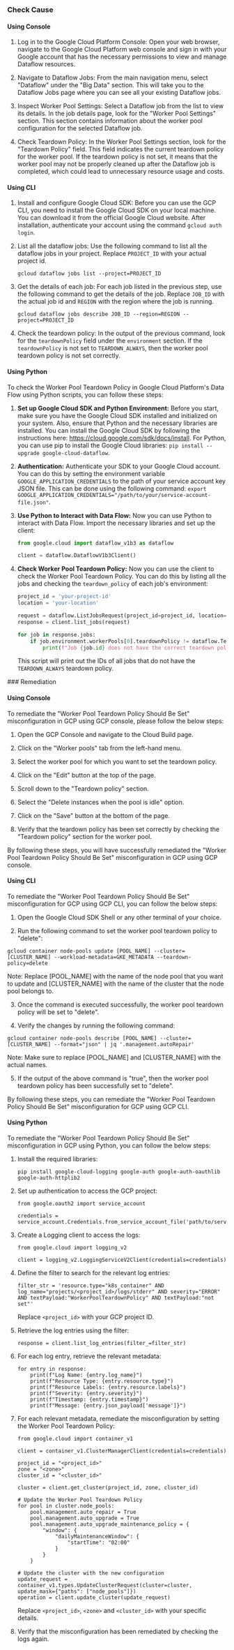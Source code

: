 

<Tabs><Tab title='Cause'>
### Check Cause

#### Using Console

1. Log in to the Google Cloud Platform Console: Open your web browser, navigate to the Google Cloud Platform web console and sign in with your Google account that has the necessary permissions to view and manage Dataflow resources.

2. Navigate to Dataflow Jobs: From the main navigation menu, select "Dataflow" under the "Big Data" section. This will take you to the Dataflow Jobs page where you can see all your existing Dataflow jobs.

3. Inspect Worker Pool Settings: Select a Dataflow job from the list to view its details. In the job details page, look for the "Worker Pool Settings" section. This section contains information about the worker pool configuration for the selected Dataflow job.

4. Check Teardown Policy: In the Worker Pool Settings section, look for the "Teardown Policy" field. This field indicates the current teardown policy for the worker pool. If the teardown policy is not set, it means that the worker pool may not be properly cleaned up after the Dataflow job is completed, which could lead to unnecessary resource usage and costs.

#### Using CLI

1. Install and configure Google Cloud SDK: Before you can use the GCP CLI, you need to install the Google Cloud SDK on your local machine. You can download it from the official Google Cloud website. After installation, authenticate your account using the command `gcloud auth login`.

2. List all the dataflow jobs: Use the following command to list all the dataflow jobs in your project. Replace `PROJECT_ID` with your actual project id.

   ```
   gcloud dataflow jobs list --project=PROJECT_ID
   ```

3. Get the details of each job: For each job listed in the previous step, use the following command to get the details of the job. Replace `JOB_ID` with the actual job id and `REGION` with the region where the job is running.

   ```
   gcloud dataflow jobs describe JOB_ID --region=REGION --project=PROJECT_ID
   ```

4. Check the teardown policy: In the output of the previous command, look for the `teardownPolicy` field under the `environment` section. If the `teardownPolicy` is not set to `TEARDOWN_ALWAYS`, then the worker pool teardown policy is not set correctly.

#### Using Python

To check the Worker Pool Teardown Policy in Google Cloud Platform's Data Flow using Python scripts, you can follow these steps:

1. **Set up Google Cloud SDK and Python Environment:**
   Before you start, make sure you have the Google Cloud SDK installed and initialized on your system. Also, ensure that Python and the necessary libraries are installed. You can install the Google Cloud SDK by following the instructions here: https://cloud.google.com/sdk/docs/install. For Python, you can use pip to install the Google Cloud libraries: `pip install --upgrade google-cloud-dataflow`.

2. **Authentication:**
   Authenticate your SDK to your Google Cloud account. You can do this by setting the environment variable `GOOGLE_APPLICATION_CREDENTIALS` to the path of your service account key JSON file. This can be done using the following command: `export GOOGLE_APPLICATION_CREDENTIALS="/path/to/your/service-account-file.json"`.

3. **Use Python to Interact with Data Flow:**
   Now you can use Python to interact with Data Flow. Import the necessary libraries and set up the client:

   ```python
   from google.cloud import dataflow_v1b3 as dataflow

   client = dataflow.DataflowV1b3Client()
   ```

4. **Check Worker Pool Teardown Policy:**
   Now you can use the client to check the Worker Pool Teardown Policy. You can do this by listing all the jobs and checking the `teardown_policy` of each job's environment:

   ```python
   project_id = 'your-project-id'
   location = 'your-location'

   request = dataflow.ListJobsRequest(project_id=project_id, location=location)
   response = client.list_jobs(request)

   for job in response.jobs:
       if job.environment.workerPools[0].teardownPolicy != dataflow.TeardownPolicy.TEARDOWN_ALWAYS:
           print(f"Job {job.id} does not have the correct teardown policy.")
   ```

   This script will print out the IDs of all jobs that do not have the `TEARDOWN_ALWAYS` teardown policy.

</Tab>

<Tab title='Remediation'>
### Remediation

#### Using Console

To remediate the "Worker Pool Teardown Policy Should Be Set" misconfiguration in GCP using GCP console, please follow the below steps:

1. Open the GCP Console and navigate to the Cloud Build page.

2. Click on the "Worker pools" tab from the left-hand menu.

3. Select the worker pool for which you want to set the teardown policy.

4. Click on the "Edit" button at the top of the page.

5. Scroll down to the "Teardown policy" section.

6. Select the "Delete instances when the pool is idle" option.

7. Click on the "Save" button at the bottom of the page.

8. Verify that the teardown policy has been set correctly by checking the "Teardown policy" section for the worker pool.

By following these steps, you will have successfully remediated the "Worker Pool Teardown Policy Should Be Set" misconfiguration in GCP using GCP console.

#### Using CLI

To remediate the "Worker Pool Teardown Policy Should Be Set" misconfiguration for GCP using GCP CLI, you can follow the below steps:

1. Open the Google Cloud SDK Shell or any other terminal of your choice.

2. Run the following command to set the worker pool teardown policy to "delete":

```
gcloud container node-pools update [POOL_NAME] --cluster=[CLUSTER_NAME] --workload-metadata=GKE_METADATA --teardown-policy=delete
```

Note: Replace [POOL_NAME] with the name of the node pool that you want to update and [CLUSTER_NAME] with the name of the cluster that the node pool belongs to.

3. Once the command is executed successfully, the worker pool teardown policy will be set to "delete".

4. Verify the changes by running the following command:

```
gcloud container node-pools describe [POOL_NAME] --cluster=[CLUSTER_NAME] --format="json" | jq '.management.autoRepair' 
```

Note: Make sure to replace [POOL_NAME] and [CLUSTER_NAME] with the actual names.

5. If the output of the above command is "true", then the worker pool teardown policy has been successfully set to "delete".

By following these steps, you can remediate the "Worker Pool Teardown Policy Should Be Set" misconfiguration for GCP using GCP CLI.

#### Using Python

To remediate the "Worker Pool Teardown Policy Should Be Set" misconfiguration in GCP using Python, you can follow the below steps:

1. Install the required libraries: 

   ```
   pip install google-cloud-logging google-auth google-auth-oauthlib google-auth-httplib2
   ```
   
2. Set up authentication to access the GCP project: 

   ```
   from google.oauth2 import service_account

   credentials = service_account.Credentials.from_service_account_file('path/to/service_account.json')
   ```

3. Create a Logging client to access the logs: 

   ```
   from google.cloud import logging_v2

   client = logging_v2.LoggingServiceV2Client(credentials=credentials)
   ```

4. Define the filter to search for the relevant log entries: 

   ```
   filter_str = 'resource.type="k8s_container" AND log_name="projects/<project_id>/logs/stderr" AND severity="ERROR" AND textPayload:"WorkerPoolTeardownPolicy" AND textPayload:"not set"'
   ```

   Replace `<project_id>` with your GCP project ID.

5. Retrieve the log entries using the filter: 

   ```
   response = client.list_log_entries(filter_=filter_str)
   ```

6. For each log entry, retrieve the relevant metadata: 

   ```
   for entry in response:
       print(f"Log Name: {entry.log_name}")
       print(f"Resource Type: {entry.resource.type}")
       print(f"Resource Labels: {entry.resource.labels}")
       print(f"Severity: {entry.severity}")
       print(f"Timestamp: {entry.timestamp}")
       print(f"Message: {entry.json_payload['message']}")
   ```

7. For each relevant metadata, remediate the misconfiguration by setting the Worker Pool Teardown Policy: 

   ```
   from google.cloud import container_v1

   client = container_v1.ClusterManagerClient(credentials=credentials)

   project_id = "<project_id>"
   zone = "<zone>"
   cluster_id = "<cluster_id>"

   cluster = client.get_cluster(project_id, zone, cluster_id)

   # Update the Worker Pool Teardown Policy
   for pool in cluster.node_pools:
       pool.management.auto_repair = True
       pool.management.auto_upgrade = True
       pool.management.auto_upgrade_maintenance_policy = {
           "window": {
               "dailyMaintenanceWindow": {
                   "startTime": "02:00"
               }
           }
       }

   # Update the cluster with the new configuration
   update_request = container_v1.types.UpdateClusterRequest(cluster=cluster, update_mask={"paths": ["node_pools"]})
   operation = client.update_cluster(update_request)
   ```

   Replace `<project_id>`, `<zone>` and `<cluster_id>` with your specific details.

8. Verify that the misconfiguration has been remediated by checking the logs again.


</Tab>
</Tabs>